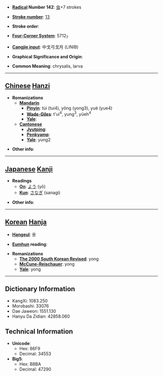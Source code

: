 * '''[[Wiktionary:Chinese radical index| Radical]] Number 142''': [[Wiktionary:Chinese radical index 虫|虫]]+7 strokes

* '''[[Wiktionary:Chinese total strokes index|Stroke number]]''': [[Wiktionary:Chinese total strokes index 13|13]]

* '''Stroke order''': 

* '''[[Wiktionary:Chinese four corner index|Four-Corner System]]''': 5712<sub>7</sub>

* '''[[Wiktionary:Chinese Cangjie index|Cangjie input]]''': 中戈弓戈月 (LINIB)

* '''Graphical Significance and Origin''': 

* '''Common Meaning''': chrysalis, larva

----

== [[Chinese]] [[Hanzi]] ==

* '''Romanizations'''
** '''[[Mandarin]]'''
*** '''[[Pinyin]]''': tùi (tui4), yǒng (yong3), yuè (yue4)
*** '''[[Wade-Giles]]''': t'ui<sup>4</sup>, yung<sup>3</sup>, yüeh<sup>4</sup>
*** '''[[Yale]]''': 
** '''[[Cantonese]]'''
*** '''[[Jyutping]]''':
*** '''[[Penkyamp]]''': 
*** '''[[Yale]]''': yung2

* '''Other info''': 

----

== [[Japanese]] [[Kanji]] ==

* '''Readings'''
** '''[[On]]''': [[よう]] (yō)
** '''[[Kun]]''': [[さなぎ]] (sanagi)

* '''Other info''':  

----

== [[Korean]] [[Hanja]] ==

* '''[[Hangeul]]''': 용

* '''[[Eumhun]] reading''': 

* '''Romanizations'''
** '''[[The 2000 South Korean Revised Romanization|The 2000 South Korean Revised]]''': yong
** '''[[McCune-Reischauer]]''': yong
** '''[[Yale]]''': yong

----

== Dictionary Information ==

* KangXi: 1083.250
* Morobashi: 33076
* Dae Jaweon: 1551.130
* Hanyu Da Zidian: 42858.060

== Technical Information ==

* '''Unicode''':
** Hex: 86F9
** Decimal: 34553
* '''Big5''':
** Hex: B8BA
** Decimal: 47290